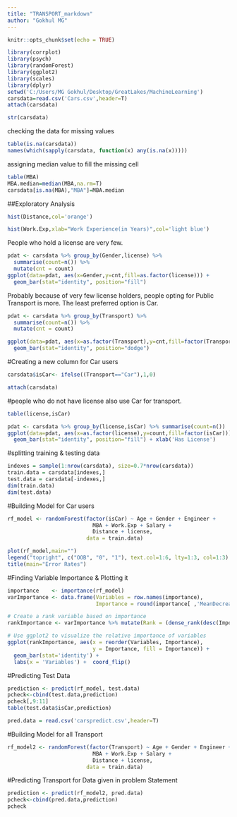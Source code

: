 ```yaml
---
title: "TRANSPORT_markdown"
author: "Gokhul MG"
---
```

```r
knitr::opts_chunk$set(echo = TRUE)
```

```r
library(corrplot)
library(psych)
library(randomForest)
library(ggplot2)
library(scales)
library(dplyr)
setwd('C:/Users/MG Gokhul/Desktop/GreatLakes/MachineLearning')
carsdata=read.csv('Cars.csv',header=T)
attach(carsdata)
```

```r
str(carsdata)
```

checking the data for missing values

```r
table(is.na(carsdata))
names(which(sapply(carsdata, function(x) any(is.na(x)))))
```

assigning median value to fill the missing cell

```r
table(MBA)
MBA.median=median(MBA,na.rm=T)
carsdata[is.na(MBA),"MBA"]=MBA.median
```

##Exploratory Analysis


```r
hist(Distance,col='orange')
```

```r
hist(Work.Exp,xlab="Work Experience(in Years)",col='light blue')
```

People who hold a license are very few.
```r
pdat <- carsdata %>% group_by(Gender,license) %>% 
  summarise(count=n()) %>% 
  mutate(cnt = count)
ggplot(data=pdat, aes(x=Gender,y=cnt,fill=as.factor(license))) +
  geom_bar(stat="identity", position="fill")
```

Probably because of very few license holders, people opting for Public Transport is more. The least preferred option is Car.
```r
pdat <- carsdata %>% group_by(Transport) %>% 
  summarise(count=n()) %>% 
  mutate(cnt = count)

ggplot(data=pdat, aes(x=as.factor(Transport),y=cnt,fill=factor(Transport))) +
  geom_bar(stat="identity", position="dodge")
```

#Creating a new column for Car users
```r
carsdata$isCar<- ifelse((Transport=="Car"),1,0)
```

```r
attach(carsdata)
```

#people who do not have license also use Car for transport.
```r
table(license,isCar)
```

```r
pdat <- carsdata %>% group_by(license,isCar) %>% summarise(count=n())
ggplot(data=pdat, aes(x=as.factor(license),y=count,fill=factor(isCar))) +
  geom_bar(stat="identity", position="fill") + xlab('Has License')
```

#splitting training & testing data

```r
indexes = sample(1:nrow(carsdata), size=0.7*nrow(carsdata))
train.data = carsdata[indexes,]
test.data = carsdata[-indexes,]
dim(train.data)
dim(test.data)
```

#Building Model for Car users
```r
rf_model <- randomForest(factor(isCar) ~ Age + Gender + Engineer + 
                           MBA + Work.Exp + Salary + 
                           Distance + license,
                         data = train.data)

plot(rf_model,main="")
legend("topright", c("OOB", "0", "1"), text.col=1:6, lty=1:3, col=1:3)
title(main="Error Rates")
```

#Finding Variable Importance & Plotting it
```r
importance    <- importance(rf_model)
varImportance <- data.frame(Variables = row.names(importance), 
                            Importance = round(importance[ ,'MeanDecreaseGini'],2))

# Create a rank variable based on importance
rankImportance <- varImportance %>% mutate(Rank = (dense_rank(desc(Importance))))

# Use ggplot2 to visualize the relative importance of variables
ggplot(rankImportance, aes(x = reorder(Variables, Importance), 
                           y = Importance, fill = Importance)) +
  geom_bar(stat='identity') + 
  labs(x = 'Variables') +  coord_flip()
```

#Predicting Test Data
```r
prediction <- predict(rf_model, test.data)
pcheck<-cbind(test.data,prediction)
pcheck[,9:11]
table(test.data$isCar,prediction)
```

```r
pred.data = read.csv('carspredict.csv',header=T)
```


#Building Model for all Transport
```r
rf_model2 <- randomForest(factor(Transport) ~ Age + Gender + Engineer + 
                           MBA + Work.Exp + Salary + 
                           Distance + license,
                         data = train.data)
```


#Predicting Transport for Data given in problem Statement
```r
prediction <- predict(rf_model2, pred.data)
pcheck<-cbind(pred.data,prediction)
pcheck
```


